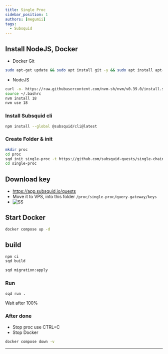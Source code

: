 ```yaml
---
title: Single Proc
sidebar_position: 1
authors: [megumii]
tags:
  - Subsquid
---
```


## Install NodeJS, Docker
- Docker Git
```bash
sudo apt-get update && sudo apt install git -y && sudo apt install apt-transport-https ca-certificates curl software-properties-common -y && curl -fsSL https://download.docker.com/linux/ubuntu/gpg | sudo apt-key add - && sudo add-apt-repository "deb [arch=amd64] https://download.docker.com/linux/ubuntu focal stable" && sudo apt-get install docker-ce docker-ce-cli containerd.io docker-compose-plugin -y
```
- NodeJS
```bash
curl -o- https://raw.githubusercontent.com/nvm-sh/nvm/v0.39.0/install.sh | bash
source ~/.bashrc
nvm install 18
nvm use 18
```

### Install Subsquid cli

```bash
npm install --global @subsquid/cli@latest
```

### Create Folder & init

```bash
mkdir proc
cd proc
sqd init single-proc -t https://github.com/subsquid-quests/single-chain-squid
cd single-proc
```

## Download key

- https://app.subsquid.io/quests
- Move it to VPS, into this folder `/proc/single-proc/query-gateway/keys`
- ![SS](/img/squidproc.png)

## Start Docker

```bash
docker compose up -d
```

## build

```bash
npm ci
sqd build
```

```bash
sqd migration:apply
```

### Run

```bash
sqd run .
```

Wait after 100%

### After done
 - Stop proc use CTRL+C
 - Stop Docker

 ```bash
 docker compose down -v
 ```

 ---
